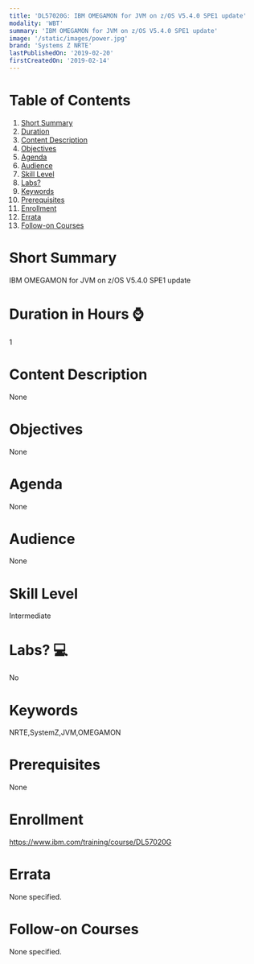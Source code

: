 ```yaml
---
title: 'DL57020G: IBM OMEGAMON for JVM on z/OS V5.4.0 SPE1 update'
modality: 'WBT'
summary: 'IBM OMEGAMON for JVM on z/OS V5.4.0 SPE1 update'
image: '/static/images/power.jpg'
brand: 'Systems Z NRTE'
lastPublishedOn: '2019-02-20'
firstCreatedOn: '2019-02-14'
---
```

# Table of Contents
1.  [Short Summary](#short-summary)
2.  [Duration](#duration-in-hours-)
3.  [Content Description](#content-description)
4.  [Objectives](#objectives)
5.  [Agenda](#agenda)
6.  [Audience](#audience)
7.  [Skill Level](#skill-level)
8.  [Labs?](#labs-)
9.  [Keywords](#keywords)
10. [Prerequisites](#prerequisites)
11. [Enrollment](#enrollment)
12. [Errata](#errata)
13. [Follow-on Courses](#follow-on-courses)

# Short Summary
IBM OMEGAMON for JVM on z/OS V5.4.0 SPE1 update

# Duration in Hours ⌚
1

# Content Description
None

# Objectives
None

# Agenda
None

# Audience
None

# Skill Level
Intermediate

# Labs? 💻
No

# Keywords
NRTE,SystemZ,JVM,OMEGAMON

# Prerequisites
None

# Enrollment
https://www.ibm.com/training/course/DL57020G

# Errata
None specified.

# Follow-on Courses
None specified.

